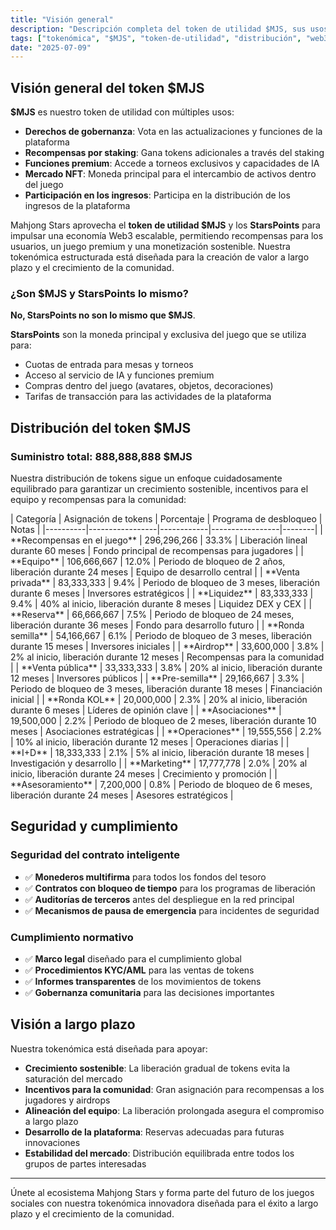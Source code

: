 ```yaml
---
title: "Visión general"
description: "Descripción completa del token de utilidad $MJS, sus usos, distribución y visión a largo plazo para la plataforma Mahjong Stars."
tags: ["tokenómica", "$MJS", "token-de-utilidad", "distribución", "web3"]
date: "2025-07-09"
---
```



## Visión general del token $MJS

**$MJS** es nuestro token de utilidad con múltiples usos:
- **Derechos de gobernanza**: Vota en las actualizaciones y funciones de la plataforma
- **Recompensas por staking**: Gana tokens adicionales a través del staking
- **Funciones premium**: Accede a torneos exclusivos y capacidades de IA
- **Mercado NFT**: Moneda principal para el intercambio de activos dentro del juego
- **Participación en los ingresos**: Participa en la distribución de los ingresos de la plataforma

Mahjong Stars aprovecha el **token de utilidad $MJS** y los **StarsPoints** para impulsar una economía Web3 escalable, permitiendo recompensas para los usuarios, un juego premium y una monetización sostenible. Nuestra tokenómica estructurada está diseñada para la creación de valor a largo plazo y el crecimiento de la comunidad.

### ¿Son $MJS y StarsPoints lo mismo?

**No, StarsPoints no son lo mismo que $MJS**.

<Callout type="info">

**StarsPoints** son la moneda principal y exclusiva del juego que se utiliza para:
- Cuotas de entrada para mesas y torneos
- Acceso al servicio de IA y funciones premium
- Compras dentro del juego (avatares, objetos, decoraciones)
- Tarifas de transacción para las actividades de la plataforma

</Callout>


## Distribución del token $MJS

### Suministro total: 888,888,888 $MJS

Nuestra distribución de tokens sigue un enfoque cuidadosamente equilibrado para garantizar un crecimiento sostenible, incentivos para el equipo y recompensas para la comunidad:

<Card className='mt-4'>
| Categoría | Asignación de tokens | Porcentaje | Programa de desbloqueo | Notas |
|----------|-----------------|------------|-----------------|--------|
| **Recompensas en el juego** | 296,296,266 | 33.3% | Liberación lineal durante 60 meses | Fondo principal de recompensas para jugadores |
| **Equipo** | 106,666,667 | 12.0% | Periodo de bloqueo de 2 años, liberación durante 24 meses | Equipo de desarrollo central |
| **Venta privada** | 83,333,333 | 9.4% | Periodo de bloqueo de 3 meses, liberación durante 6 meses | Inversores estratégicos |
| **Liquidez** | 83,333,333 | 9.4% | 40% al inicio, liberación durante 8 meses | Liquidez DEX y CEX |
| **Reserva** | 66,666,667 | 7.5% | Periodo de bloqueo de 24 meses, liberación durante 36 meses | Fondo para desarrollo futuro |
| **Ronda semilla** | 54,166,667 | 6.1% | Periodo de bloqueo de 3 meses, liberación durante 15 meses | Inversores iniciales |
| **Airdrop** | 33,600,000 | 3.8% | 2% al inicio, liberación durante 12 meses | Recompensas para la comunidad |
| **Venta pública** | 33,333,333 | 3.8% | 20% al inicio, liberación durante 12 meses | Inversores públicos |
| **Pre-semilla** | 29,166,667 | 3.3% | Periodo de bloqueo de 3 meses, liberación durante 18 meses | Financiación inicial |
| **Ronda KOL** | 20,000,000 | 2.3% | 20% al inicio, liberación durante 6 meses | Líderes de opinión clave |
| **Asociaciones** | 19,500,000 | 2.2% | Periodo de bloqueo de 2 meses, liberación durante 10 meses | Asociaciones estratégicas |
| **Operaciones** | 19,555,556 | 2.2% | 10% al inicio, liberación durante 12 meses | Operaciones diarias |
| **I+D** | 18,333,333 | 2.1% | 5% al inicio, liberación durante 18 meses | Investigación y desarrollo |
| **Marketing** | 17,777,778 | 2.0% | 20% al inicio, liberación durante 24 meses | Crecimiento y promoción |
| **Asesoramiento** | 7,200,000 | 0.8% | Periodo de bloqueo de 6 meses, liberación durante 24 meses | Asesores estratégicos |
</Card>

## Seguridad y cumplimiento

### Seguridad del contrato inteligente
- ✅ **Monederos multifirma** para todos los fondos del tesoro
- ✅ **Contratos con bloqueo de tiempo** para los programas de liberación
- ✅ **Auditorías de terceros** antes del despliegue en la red principal
- ✅ **Mecanismos de pausa de emergencia** para incidentes de seguridad

### Cumplimiento normativo
- ✅ **Marco legal** diseñado para el cumplimiento global
- ✅ **Procedimientos KYC/AML** para las ventas de tokens
- ✅ **Informes transparentes** de los movimientos de tokens
- ✅ **Gobernanza comunitaria** para las decisiones importantes

## Visión a largo plazo

Nuestra tokenómica está diseñada para apoyar:
- **Crecimiento sostenible**: La liberación gradual de tokens evita la saturación del mercado
- **Incentivos para la comunidad**: Gran asignación para recompensas a los jugadores y airdrops
- **Alineación del equipo**: La liberación prolongada asegura el compromiso a largo plazo
- **Desarrollo de la plataforma**: Reservas adecuadas para futuras innovaciones
- **Estabilidad del mercado**: Distribución equilibrada entre todos los grupos de partes interesadas

---

Únete al ecosistema Mahjong Stars y forma parte del futuro de los juegos sociales con nuestra tokenómica innovadora diseñada para el éxito a largo plazo y el crecimiento de la comunidad.